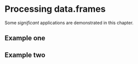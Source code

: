 # Processing data.frames

Some _significant_ applications are demonstrated in this chapter.

## Example one

## Example two
